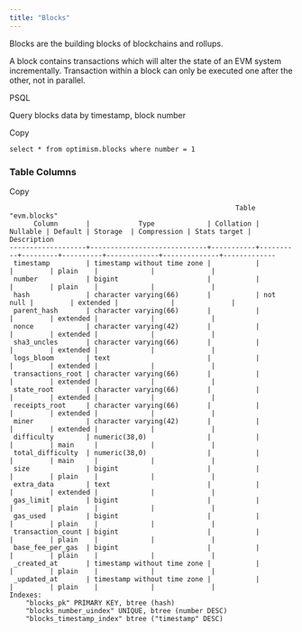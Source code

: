 ```yaml
---
title: "Blocks"
---
```


Blocks are the building blocks of blockchains and rollups.

A block contains transactions which will alter the state of an EVM system incrementally. Transaction within a block can only be executed one after the other, not in parallel.

PSQL

Query blocks data by timestamp, block number

Copy

```
select * from optimism.blocks where number = 1
```

### Table Columns

Copy

```
                                                        Table "evm.blocks"
      Column       |            Type             | Collation | Nullable | Default | Storage  | Compression | Stats target | Description
-------------------+-----------------------------+-----------+----------+---------+----------+-------------+--------------+-------------
 timestamp         | timestamp without time zone |           |          |         | plain    |             |              |
 number            | bigint                      |           |          |         | plain    |             |              |
 hash              | character varying(66)       |           | not null |         | extended |             |              |
 parent_hash       | character varying(66)       |           |          |         | extended |             |              |
 nonce             | character varying(42)       |           |          |         | extended |             |              |
 sha3_uncles       | character varying(66)       |           |          |         | extended |             |              |
 logs_bloom        | text                        |           |          |         | extended |             |              |
 transactions_root | character varying(66)       |           |          |         | extended |             |              |
 state_root        | character varying(66)       |           |          |         | extended |             |              |
 receipts_root     | character varying(66)       |           |          |         | extended |             |              |
 miner             | character varying(42)       |           |          |         | extended |             |              |
 difficulty        | numeric(38,0)               |           |          |         | main     |             |              |
 total_difficulty  | numeric(38,0)               |           |          |         | main     |             |              |
 size              | bigint                      |           |          |         | plain    |             |              |
 extra_data        | text                        |           |          |         | extended |             |              |
 gas_limit         | bigint                      |           |          |         | plain    |             |              |
 gas_used          | bigint                      |           |          |         | plain    |             |              |
 transaction_count | bigint                      |           |          |         | plain    |             |              |
 base_fee_per_gas  | bigint                      |           |          |         | plain    |             |              |
 _created_at       | timestamp without time zone |           |          |         | plain    |             |              |
 _updated_at       | timestamp without time zone |           |          |         | plain    |             |              |
Indexes:
    "blocks_pk" PRIMARY KEY, btree (hash)
    "blocks_number_uindex" UNIQUE, btree (number DESC)
    "blocks_timestamp_index" btree ("timestamp" DESC)
```


